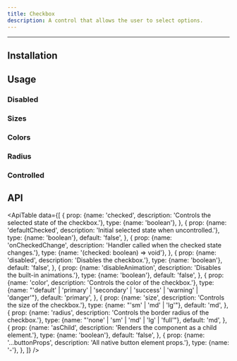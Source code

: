 ```yaml
---
title: Checkbox
description: A control that allows the user to select options.
---
```



<ComponentLinks name="Checkbox" />

---

## Installation 

<PackageManagers packageName="checkbox" />

## Usage

<CodeDemo code={CheckboxDemos.usage} />

### Disabled

<CodeDemo code={CheckboxDemos.disabled} />

### Sizes

<CodeDemo code={CheckboxDemos.sizes} />

### Colors

<CodeDemo code={CheckboxDemos.colors} />

### Radius

<CodeDemo code={CheckboxDemos.radius} />

### Controlled

<CodeDemo code={CheckboxDemos.controlled} />

## API

<ApiTable
  data={[
    {
      prop: {name: 'checked', description: 'Controls the selected state of the checkbox.'},
      type: {name: 'boolean'},
    },
    {
      prop: {name: 'defaultChecked', description: 'Initial selected state when uncontrolled.'},
      type: {name: 'boolean'},
      default: 'false',
    },
    {
      prop: {name: 'onCheckedChange', description: 'Handler called when the checked state changes.'},
      type: {name: '(checked: boolean) => void'},
    },
    {
      prop: {name: 'disabled', description: 'Disables the checkbox.'},
      type: {name: 'boolean'},
      default: 'false',
    },
    {
      prop: {name: 'disableAnimation', description: 'Disables the built-in animations.'},
      type: {name: 'boolean'},
      default: 'false',
    },
    {
      prop: {name: 'color', description: 'Controls the color of the checkbox.'},
      type: {name: "'default' | 'primary' | 'secondary' | 'success' | 'warning' | 'danger'"},
      default: 'primary',
    },
    {
      prop: {name: 'size', description: 'Controls the size of the checkbox.'},
      type: {name: "'sm' | 'md' | 'lg'"},
      default: 'md',
    },
    {
      prop: {name: 'radius', description: 'Controls the border radius of the checkbox.'},
      type: {name: "'none' | 'sm' | 'md' | 'lg' | 'full'"},
      default: 'md',
    },
    {
      prop: {name: 'asChild', description: 'Renders the component as a child element.'},
      type: {name: 'boolean'},
      default: 'false',
    },
    {
      prop: {name: '...buttonProps', description: 'All native button element props.'},
      type: {name: '-'},
    },
  ]}
/>

